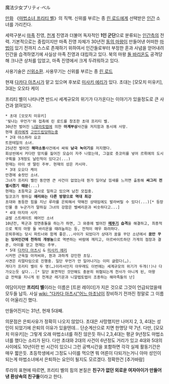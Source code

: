 魔法少女プリティ·ベル

[[만화]] 《[[마법소녀 프리티 벨]]》의 직책. 신위를 부르는 종 [[린 로드]]에게 선택받은 [[인간]] 소녀를 가리킨다.

세력구분시 [[마족]] 진영, [[천계]] 진영과 더불어 독자적인 '''1인 군단'''으로 분류되는 [[인간]]측의 전력. 기본적으로는 중립이지만 마족 진영 자체가 30년전 [[동의 마왕]]이 만들어낸 어떠한 [[마법]]이 있기 전까지 스스로 존재하기 위하여서 인간들로부터 부정한 혼과 사념을 얻어내려 인간을 습격하였기에 사실상 마족 진영과 대립하고 있다. 북의 마왕 [[돌 바리온]]도 공격당해 크나큰 상처를 입었고, 마족 진영에서 크게 두려워하고 있다.

사용기술은 [[신위소환]]. 사용무기는 신위를 부르는 종 [[린 로드]]

현재 [[다카다 아츠시]]가 맡고 있으며 후보로 [[미사키 에리]]가 있다. 초대는 [모모치 미유키], 3대는 오오타 케이

프리티 벨이 나타나면 반드시 세계규모의 위기가 다가온다는 이야기가 있을정도로 큰 사건과 얽혀있다.
 * 초대 [모모치 미유키]
 '빛나는 무언가'와 접촉에 린 로드를 창조한 초대 프리티 벨.
 30년전 벌어진 [[니알라토텝]]에 의한 '''마계부상'''사건을 저지함과 동시에 사망.
 현재 [[루라]]에게 [[고인드립]]당하는중
 * 2대 야스하라 요코
 트윈테일의 소녀.
 25년전 벌어진 '''해마소동'''사건에서 싸워 '''남극 녹이기'''를 저지했다.
 회상씬에서 커다란 망치를 짊어진 모습이 자주 나왔는데, 그걸로 츳코미를 넣어 르뤼에의 도시구획을 3개정도 날린적이 있다고(...)
 현재는 아이 셋 딸린 주부. 현재의 성은 카시마.
 * 3대 오오다 케이
 안경에 숏컷인 소녀.
 그녀가 프리티 벨인 동안엔 큰 사건이 없었는데 뭔가 일어날 낌새를 느끼면 출동해 '''싸그리 전멸시켰기 때문'''(...)
 현재는 초등학교 교사로 일하고 있으며 남친 모집중.
 밀코코가 평하길 '''에리와는 다른 방향으로 역대 최강'''
 초대와 동등한 힘을 지닌 루라를 은퇴해서 약해진 상태임에도 발라버릴 수 있다(...)[* 등장인물 중 누군가가 말하길 그녀의 강함은 벨베리온과 비슷하다고...]
 * 4대 마지마 사키
 금발 스트레이트 헤어인 소녀
 10년전, 북군과 정면충돌을 하는가 하면, 그 와중에 벌어진 '''[[메뚜기]] 습격'''을 해결하고, 최종적으로 북의 마왕 둘 바리온을 때려눕히는 등, 전적이 매우 화려하다.
 은퇴후에는 당시 파트너와 함께 좋은...사이가 되었다가 상대가 꿈을 꾸던 소년에서 '''꿈만 꾸는 잉여인간에 천하의 개쌍놈'''으로 역변하는 바람에 깨지고, 아르바이트하던 가게의 점장과 결혼, 아이를 얻고 현재는 주부.
 * 5대 [[다카다 아츠시]] & [[미사키 에리]]
 시커먼 근육질 아저씨와, 뭔과 과하게 강인한 초딩.
 사견은 리얼타임으로 진행중. 일단 무언가 안 일어나기는 이미 글렀다(…).
 게다가 프리티 벨이 두 명(…)이라서인지 아무래도 이번에는 세계규모의 위기가 두개(!)나 다가오는듯 싶다...[* 일단 표면적인 것만해도 충분히 위협되는게 천사가 아니게 된, 마왕급 전력을 지니게 된 천계군 레기온과 니알렙토텝이 조종하는 해마족들의 난]

여담이지만 '''프리티 벨'''이라는 이름은 [트윈 레이더]가 지은 것으로 그것이 언급되었을때 모두들 납득. 사실 [[wiki: "다카다 아츠시"어느 마초남]]이 장비하기 전까진 정말로 그 이름이 어울리긴 했다.

만들어진지는 31년, 현재 5대째.

의문점은 은퇴사유가 정확히 나오지 않았다.
초대은 사망했지만 나머지 2, 3, 4대는 성인이 되었기에 은퇴의 이유가 있을텐데...
단순계산으로 치면 한명당 약 7년.
다만, [모모치 미유키]는 그렇게 오래 마법소녀를 하진 않은듯 하니 2,3,4대는 평균 9년정도 마법소녀를 했다는 소리가 된다.
다만 초대와 2대의 사건이 6년정도 거리가 있고 4대와 5대의 사이에도 10년이란 빈 시간이 있으니 그런 공백시간을 포함하면 각각 실제 활동기간은 매우 짧은듯.
초등학생에서 그정도 나이를 먹으면 뭐 어른이 다되가는거니 아마 성인이 되는게 마법소녀에서 은퇴하는 요인이 될지도 모르겠다. 정확한건 [추가바람]

루라의 표현에 따르면, 프리티 벨의 힘의 본질은 '''친구가 없던 외로운 여자아이가 만들어낸 환상속의 친구들'''이라고 한다.
